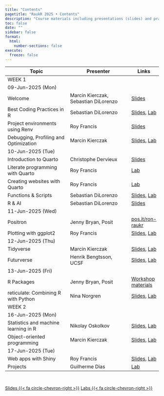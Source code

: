```yaml
---
title: "Contents"
pagetitle: "RaukR 2025 • Contents"
description: "Course materials including presentations (slides) and practical exercises (labs)"
toc: false
date: ""
sidebar: false
format:
  html:
    number-sections: false
execute:
  freeze: false
---
```


:::{.contents-table .column-body-outset}

|Topic                                  |Presenter                              |Links|
|---------------------------------------|---------------------------------------|-----|
|[WEEK 1]{.badge .badge-primary}                                          |||
|[09-Jun-2025 (Mon)]{.badge .badge-secondary}                               |||
|Welcome                                |Marcin Kierczak, Sebastian DiLorenzo   |[Slides](slides/welcome/index.html)|
|Best Coding Practices in R             |Sebastian DiLorenzo           |[Slides](slides/coding/index.html), [Lab](labs/coding/index.html)|
|Project environments using Renv        |Roy Francis                   |[Slides](slides/r-env/index.html)|
|Debugging, Profiling and Optimization  |Marcin Kierczak               |[Slides](slides/debugging/index.html), [Lab](labs/debugging/index.html)|
|[10-Jun-2025 (Tue)]{.badge .badge-secondary}                          |||
|Introduction to Quarto                 |Christophe Dervieux           |[Slides](https://cderv.github.io/raukr-2025-quarto/)|
|Literate programming with Quarto       |Roy Francis                   |[Lab](labs/quarto/index.html)|
|Creating websites with Quarto          |Roy Francis                   |[Lab](labs/quarto-site/index.html)|
|Functions & Scripts                    |Sebastian DiLorenzo           |[Slides](slides/scripting/index.html), [Lab](labs/scripting/index.html)|
|R & AI                                 |Sebastian DiLorenzo           |[Slides](slides/ai/index.html)|
|[11-Jun-2025 (Wed)]{.badge .badge-secondary}                               |||
|Positron                               |Jenny Bryan, Posit            |[pos.it/ron-raukr](https://pos.it/ron-raukr)|
|Plotting with ggplot2                  |Roy Francis                            |[Slides](slides/ggplot/index.html), [Lab](labs/ggplot/index.html)|
|[12-Jun-2025 (Thu)]{.badge .badge-secondary}                               |||
|Tidyverse                              |Marcin Kierczak               |[Slides](slides/tidyverse/index.html), [Lab](labs/tidyverse/index.html)|
|Futurverse                             |Henrik Bengtsson, UCSF                 |[Slides](https://henrikbengtsson.github.io/raukr2025-futureverse-talk/#/), [Lab](https://henrikbengtsson.github.io/raukr2025-futureverse-lab/lab1.html)|
|[13-Jun-2025 (Fri)]{.badge .badge-secondary}                               |||
|R Packages                             |Jenny Bryan, Posit                     |[Workshop materials](https://github.com/jennybc/2025_raukr-pkg-dev)|
|reticulate: Combining R with Python    |Nina Norgren                           |[Slides](slides/reticulate/index.html), [Lab](labs/reticulate/index.html)|
|[WEEK 2]{.badge .badge-primary}                                          |||
|[16-Jun-2025 (Mon)]{.badge .badge-secondary}                               |||
|Statistics and machine learning in R   |Nikolay Oskolkov                       |[Slides](slides/ml/index.html), [Lab](labs/ml/index.html)|
|Object-oriented programming            |Marcin Kierczak                        |[Slides](slides/oop/index.html), [Lab](labs/oop/index.html)|
|[17-Jun-2025 (Tue)]{.badge .badge-secondary}                               |||
|Web apps with Shiny                    |Roy Francis                            |[Slides](slides/shiny/index.html), [Lab](labs/shiny/index.html)|
|Projects                               |Guilherme Dias                         |[Lab](labs/projects/index.html)|
:::

<br>

[[Slides {{< fa circle-chevron-right >}}]{.btn .btn-sm .btn-primary}](slides/index.html) [[Labs {{< fa circle-chevron-right >}}]{.btn .btn-sm .btn-primary}](labs/index.html) 
